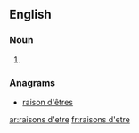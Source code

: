 {{also|raisons d'être}}
==English==

===Noun===
{{head|en|plural}}

# {{plural of|raison d'etre|lang=en}}

===Anagrams===
* [[raison d'êtres#English|raison d'êtres]]

[[ar:raisons d'etre]]
[[fr:raisons d'etre]]